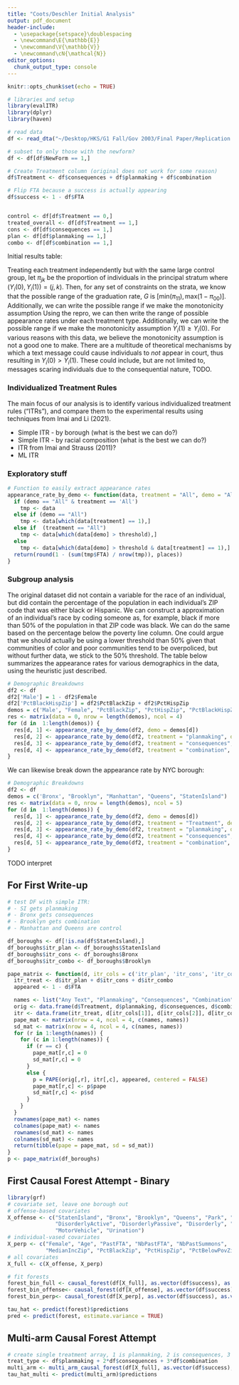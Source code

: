 ```yaml
---
title: "Coots/Deschler Initial Analysis"
output: pdf_document
header-include: 
  - \usepackage{setspace}\doublespacing
  - \newcommand\E{\mathbb{E}}
  - \newcommand\V{\mathbb{V}}
  - \newcommand\cN{\mathcal{N}}
editor_options: 
  chunk_output_type: console
---
```


```r
knitr::opts_chunk$set(echo = TRUE)

# libraries and setup
library(evalITR)
library(dplyr)
library(haven)

# read data
df <- read_dta("~/Desktop/HKS/G1 Fall/Gov 2003/Final Paper/Replication package/Field experiment data and code/TextMessageData.dta")

# subset to only those with the newform?
df <- df[df$NewForm == 1,]

# Create Treatment column (original does not work for some reason)
df$Treatment <- df$consequences + df$planmaking + df$combination

# Flip FTA because a success is actually appearing
df$success <- 1 - df$FTA


control <- df[df$Treatment == 0,]
treated_overall <- df[df$Treatment == 1,]
cons <- df[df$consequences == 1,]
plan <- df[df$planmaking == 1,]
combo <- df[df$combination == 1,]
```

Initial results table:
\begin{tabular}{l | c c c c | r}
  & No text & Planmaking & Consequences & Combination & Overall \\ \hline
  Appeared & `r format(nrow(control) - sum(control$FTA), scientific = F)` & `r nrow(plan) - sum(plan$FTA)` & `r nrow(cons) - sum(cons$FTA)` & `r nrow(combo) - sum(combo$FTA)` & `r format(nrow(df) - sum(df$FTA), scientific = F)` \\
  Failed to Appear & `r format(sum(control$FTA), scientific = F)` & `r sum(plan$FTA)` & `r sum(cons$FTA)` & `r sum(combo$FTA)` & `r format(sum(df$FTA), scientific = F)` \\ \hline
  Appearance rate & `r round(1 - (sum(control$FTA)/nrow(control)), 3)` & `r round(1 - (sum(plan$FTA)/nrow(plan)), 3)` & `r round(1 - (sum(cons$FTA)/nrow(cons)), 3)` & `r round(1 - (sum(combo$FTA)/nrow(combo)), 3)` & `r round(1 - (sum(df$FTA)/nrow(df)), 3)`
\end{tabular}

Treating each treatment independently but with the same large control group, let $\pi_{jk}$ be the proportion of individuals in the principal stratum where $(Y_i(0), Y_i(1)) = (j,k)$. Then, for any set of constraints on the strata, we know that the possible range of the graduation rate, $G$ is $[\text{min}(\pi_{11}), \text{max}(1-\pi_{00})]$. Additionally, we can write the possible range if we make the monotonicity assumption
Using the repro, we can then write the range of  possible appearance rates under each treatment type. Additionally, we can write the possible range if we make the monotonicity assumption $Y_i(1) \geq Y_i(0)$. For various reasons with this data, we believe the monotonicity assumption is not a good one to make. There are a multitude of theoretical mechanisms by which a text message could cause individuals to _not_ appear in court, thus resulting in $Y_i(0) > Y_i(1)$. These could include, but are not limited to, messages scaring individuals due to the consequential nature, TODO.

\begin{tabular}{r | l l}
Treatment & No assumption & Monotonicity assumption \\ \hline
Planmaking & [.275, 1] & [.593,.682] \\
Consequences & [.303, 1] & [.593, .710] \\
Combination & [.314, 1] & [.593, .721]
\end{tabular}

### Individualized Treatment Rules
The main focus of our analysis is to identify various individualized treatment rules ("ITRs"), and compare them to the experimental results using techniques from Imai and Li (2021).

* Simple ITR - by borough (what is the best we can do?)
* Simple ITR - by racial composition (what is the best we can do?)
* ITR from Imai and Strauss (2011)?
* ML ITR

### Exploratory stuff
```r
# Function to easily extract appearance rates
appearance_rate_by_demo <- function(data, treatment = "All", demo = "All", threshold = 0.5, places = 3) {
  if (demo == "All" & treatment == 'All')
    tmp <- data
  else if (demo == "All")
    tmp <- data[which(data[treatment] == 1),]
  else if  (treatment == "All")
    tmp <- data[which(data[demo] > threshold),]
  else
    tmp <- data[which(data[demo] > threshold & data[treatment] == 1),]
  return(round(1 - (sum(tmp$FTA) / nrow(tmp)), places))
}
```

### Subgroup analysis
The original dataset did not contain a variable for the race of an individual, but did contain the percentage of the population in each individual's ZIP code that was either black or Hispanic. We can construct a approximation of an individual's race by coding someone as, for example, black if more than 50% of the population in that ZIP code was black. We can do the same based on the percentage below the poverty line column. One could argue that we should actually be using a lower threshold than 50% given that communities of color and poor communities tend to be overpoliced, but without further data, we stick to the 50% threshold. The table below summarizes the appearance rates for various demographics in the data, using the heuristic just described.

```r
# Demographic Breakdowns
df2 <- df
df2['Male'] = 1 - df2$Female
df2['PctBlackHispZip'] = df2$PctBlackZip + df2$PctHispZip
demos = c('Male', "Female", "PctBlackZip", "PctHispZip", "PctBlackHispZip", "PctBelowPovZip")
res <- matrix(data = 0, nrow = length(demos), ncol = 4)
for (d in  1:length(demos)) {
  res[d, 1] <- appearance_rate_by_demo(df2, demo = demos[d])
  res[d, 2] <- appearance_rate_by_demo(df2, treatment = "planmaking", demo = demos[d])
  res[d, 3] <- appearance_rate_by_demo(df2, treatment = "consequences", demo = demos[d])
  res[d, 4] <- appearance_rate_by_demo(df2, treatment = "combination", demo = demos[d])
}
```
\begin{tabular}{l r | c | c c c}
Demo. & Group & Overall & Planmaking & Consequences & Combination \\ \hline
Gender & Male & `r res[1,1]` & `r res[1,2]` & `r res[1,3]` & `r res[1,4]` \\
 & Female & `r res[2,1]` & `r res[2,2]` & `r res[2,3]` & `r res[2,4]` \\ \hline
Race & Black & `r res[3,1]` & `r res[3,2]` & `r res[3,3]` & `r res[3,4]` \\
 & Hispanic & `r res[4,1]` & `r res[4,2]` & `r res[5,3]` & `r res[4,4]` \\
 & Black or Hispanic & `r res[5,1]` & `r res[5,2]` & `r res[5,3]` & `r res[5,4]` \\ \hline
Poverty & Below Poverty Line & `r res[6,1]` & `r res[6,2]` & `r res[6,3]` & `r res[5,4]`
\end{tabular}

\smallskip

We can likewise break down the appearance rate by NYC borough:

```r
# Demographic Breakdowns
df2 <- df
demos = c('Bronx', "Brooklyn", "Manhattan", "Queens", "StatenIsland")
res <- matrix(data = 0, nrow = length(demos), ncol = 5)
for (d in  1:length(demos)) {
  res[d, 1] <- appearance_rate_by_demo(df2, demo = demos[d])
  res[d, 2] <- appearance_rate_by_demo(df2, treatment = "Treatment", demo = demos[d])
  res[d, 3] <- appearance_rate_by_demo(df2, treatment = "planmaking", demo = demos[d])
  res[d, 4] <- appearance_rate_by_demo(df2, treatment = "consequences", demo = demos[d])
  res[d, 5] <- appearance_rate_by_demo(df2, treatment = "combination", demo = demos[d])
}
```
\begin{tabular}{r | c | c | c c c}
Borough & Overall & Any Treatment & Planmaking & Consequences & Combination \\ \hline
The Bronx & `r res[1,1]` & `r res[1,2]` & `r res[1,3]` & `r res[1,4]` & `r res[1,5]` \\
Brooklyn & `r res[2,1]` & `r res[2,2]` & `r res[2,3]` & `r res[2,4]` & `r res[2,5]` \\ 
Manhattan & `r res[3,1]` & `r res[3,2]` & `r res[3,3]` & `r res[3,4]` & `r res[3,5]`  \\
Queens & `r res[4,1]` & `r res[4,2]` & `r res[4,3]` & `r res[4,4]` & `r res[4,5]`  \\
Staten Island & `r res[5,1]` & `r res[5,2]` & `r res[5,3]` & `r res[5,4]` & `r res[5,5]`
\end{tabular}

TODO interpret

## For First Write-up

```r
# test DF with simple ITR:
# - SI gets planmaking
# - Bronx gets consequences
# - Brooklyn gets combination
# - Manhattan and Queens are control

df_boroughs <- df[!is.na(df$StatenIsland),]
df_boroughs$itr_plan <- df_boroughs$StatenIsland
df_boroughs$itr_cons <- df_boroughs$Bronx
df_boroughs$itr_combo <- df_boroughs$Brooklyn

pape_matrix <- function(d, itr_cols = c('itr_plan', 'itr_cons', 'itr_combo')) {
  itr_treat <- d$itr_plan + d$itr_cons + d$itr_combo
  appeared <- 1 - d$FTA

  names <- list("Any Text", "Planmaking", "Consequences", "Combination")
  orig <- data.frame(d$Treatment, d$planmaking, d$consequences, d$combination)
  itr <- data.frame(itr_treat, d[itr_cols[1]], d[itr_cols[2]], d[itr_cols[3]])
  pape_mat <- matrix(nrow = 4, ncol = 4, c(names, names))
  sd_mat <- matrix(nrow = 4, ncol = 4, c(names, names))
  for (r in 1:length(names)) {
    for (c in 1:length(names)) {
      if (r == c) {
        pape_mat[r,c] = 0
        sd_mat[r,c] = 0
      }
      else {
        p = PAPE(orig[,r], itr[,c], appeared, centered = FALSE)
        pape_mat[r,c] <- p$pape
        sd_mat[r,c] <- p$sd
      }
    }
  }
  rownames(pape_mat) <- names
  colnames(pape_mat) <- names
  rownames(sd_mat) <- names
  colnames(sd_mat) <- names
  return(tibble(pape = pape_mat, sd = sd_mat))
}
p <- pape_matrix(df_boroughs)
```

## First Causal Forest Attempt - Binary
```r
library(grf)
# covariate set, leave one borough out
# offense-based covariates
X_offense <- c("StatenIsland", "Bronx", "Brooklyn", "Queens", "Park", "Alcohol", "Marijuana",
               "DisorderlyActive", "DisorderlyPassive", "Disorderly", "Bike", "Noise",
               "MotorVehicle", "Urination")
# individual-vased covariates
X_perp <- c("Female", "Age", "PastFTA", "NbPastFTA", "NbPastSummons",  "PastSummons", 
            "MedianIncZip", "PctBlackZip", "PctHispZip", "PctBelowPovZip", "DOW")
# all covariates
X_full <- c(X_offense, X_perp)

# fit forests
forest_bin_full <- causal_forest(df[X_full], as.vector(df$success), as.vector(df$Treatment), num.trees = 100)
forest_bin_offense<- causal_forest(df[X_offense], as.vector(df$success), as.vector(df$Treatment), num.trees = 100)
forest_bin_perp<- causal_forest(df[X_perp], as.vector(df$success), as.vector(df$Treatment), num.trees = 100)

tau_hat <- predict(forest)$predictions
pred <- predict(forest, estimate.variance = TRUE)
```

## Multi-arm Causal Forest Attempt
```r
# create single treatment array, 1 is planmaking, 2 is consequences, 3 is combo
treat_type <- df$planmaking + 2*df$consequences + 3*df$combination
multi_arm <- multi_arm_causal_forest(df[X_full], as.vector(df$success), factor(treat_type))
tau_hat_multi <- predict(multi_arm)$predictions
```


